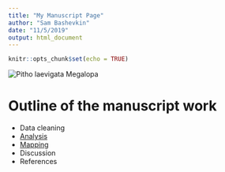 ```yaml
---
title: "My Manuscript Page"
author: "Sam Bashevkin"
date: "11/5/2019"
output: html_document
---
```


```r
knitr::opts_chunk$set(echo = TRUE)
```

<img src="Megalop.jfif" title="Pitho laevigata Megalopa"/>

# Outline of the manuscript work

- Data cleaning
- [Analysis](Bottle-data.html)
- [Mapping](Data-visualization.html)
- Discussion
- References
